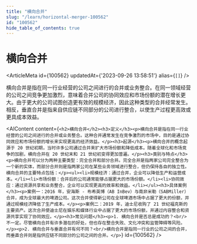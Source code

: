 ```yaml
---
title: "横向合并"
slug: "/learn/horizontal-merger-100562"
id: "100562"
hide_table_of_contents: true
---
```



# 横向合并

<ArticleMeta id={100562} updatedAt={'2023-09-26 13:58:51'} alias={`[]`} />
<div className='border-solid border-b border-t-0 my-4 border-[var(--ifm-color-gray-300)]' />

横向合并是指在同一行业经营的公司之间进行的合并或业务整合。在同一领域经营的公司之间竞争更加激烈，意味着合并公司的协同效应和市场份额的潜在增长更大。由于更大的公司试图创造更有效的规模经济，因此这种类型的合并经常发生。相反，垂直合并是指来自供应链不同部分的公司进行整合，以使生产过程更高效或更具成本效益。

<AIContent content={`<h2>横向合并</h2><h3>定义</h3><p>横向合并是指在同一行业经营的公司之间进行的合并或业务整合。这种合并通常发生在竞争激烈的市场中，目的是通过协同效应和市场份额的增长来实现更高的经济效益。</p><h3>起源</h3><p>横向合并的概念起源于 20 世纪初期，当时许多公司通过合并来扩大市场份额和降低成本。随着全球化和市场竞争的加剧，横向合并在 20 世纪末和 21 世纪初变得更加普遍。</p><h3>类别与特点</h3><p>横向合并可以分为两种主要类型：完全合并和部分合并。完全合并是指两家公司完全整合为一个新的实体，而部分合并则是指两家公司在某些业务领域进行整合，但仍保持各自的独立性。横向合并的主要特点包括：</p><ul><li>规模经济：通过合并，企业可以降低生产和运营成本。</li><li>市场份额：合并后的公司通常能够占据更大的市场份额。</li><li>协同效应：通过资源共享和业务整合，企业可以实现更高的效率和效益。</li></ul><h3>具体案例</h3><p>案例一：2016 年，安海斯 - 布希英博（AB InBev）与南非米勒（SABMiller）合并，成为全球最大的啤酒公司。这次合并使得新公司在全球啤酒市场中占据了更大的份额，并通过规模经济降低了生产成本。</p><p>案例二：2019 年，迪士尼收购了 21 世纪福克斯的主要资产。这次合并使迪士尼在娱乐和媒体行业中占据了更大的市场份额，并通过内容整合和资源共享实现了协同效应。</p><h3>常见问题</h3><p>1. 横向合并是否总是成功的？<br/>不一定。尽管横向合并有许多潜在的好处，但也存在整合失败、文化冲突和监管障碍等风险。</p><p>2. 横向合并与垂直合并有何不同？<br/>横向合并是指同一行业的公司之间的合并，而垂直合并则是指供应链不同部分的公司之间的合并。</p>`} id={100562} />
